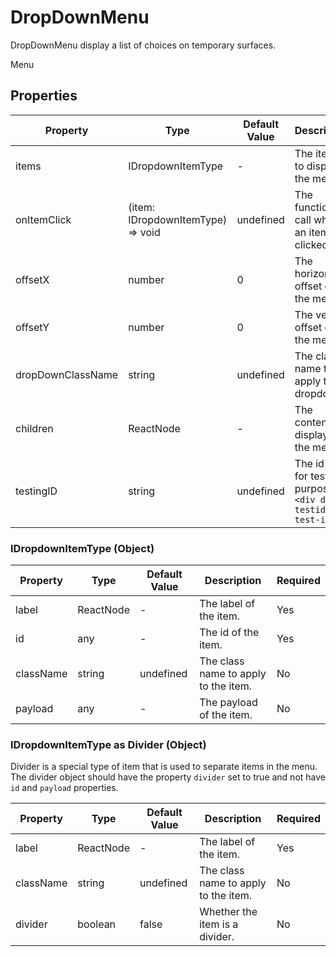 

<Meta title="Components/DropDownMenu" component={DropDownMenu}/>

# DropDownMenu

DropDownMenu display a list of choices on temporary surfaces.

<Canvas>
  <DropDownMenu
    activeId="sp"
    items={[
      {
        id: 'settings',
        label: 'Settings'
      },
      {
        id: 'profile',
        label: 'Profile'
      },
      {
        divider: true
      },
      {
        id: 'logout',
        label: 'Logout'
      }
    ]}
    onItemClick={function noRefCheck(){}}
  >
    Menu
  </DropDownMenu>
</Canvas>

## Properties

|Property|Type|Default Value|Description|Required|
|---|---|---|---|---|
|items|IDropdownItemType|-|The items to display in the menu.|Yes|
|onItemClick|(item: IDropdownItemType) => void|undefined|The function to call when an item is clicked.|Yes|
|offsetX|number|0|The horizontal offset of the menu.|No|
|offsetY|number|0|The vertical offset of the menu.|No|
|dropDownClassName|string|undefined|The class name to apply to the dropdown.|No|
|children|ReactNode|-|The content to display in the menu.|No|
|testingID| string | undefined | The id used for testing purposes.<br/>`<div data-testid="my-test-id"/>` |No|

### IDropdownItemType (Object)

|Property|Type|Default Value|Description|Required|
|---|---|---|---|---|
|label|ReactNode|-|The label of the item.|Yes|
|id|any|-|The id of the item.|Yes|
|className|string|undefined|The class name to apply to the item.|No|
|payload|any|-|The payload of the item.|No|

### IDropdownItemType as Divider (Object)
Divider is a special type of item that is used to separate items in the menu.
The divider object should have the property `divider` set to true and not have `id` and `payload` properties.

|Property|Type|Default Value|Description|Required|
|---|---|---|---|---|
|label|ReactNode|-|The label of the item.|Yes|
|className|string|undefined|The class name to apply to the item.|No|
|divider|boolean|false|Whether the item is a divider.|No|
